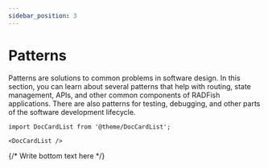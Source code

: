 ```yaml
---
sidebar_position: 3
---
```


# Patterns

Patterns are solutions to common problems in software design. In this section, you can learn about several patterns that help with routing, state management, APIs, and other common components of RADFish applications. There are also patterns for testing, debugging, and other parts of the software development lifecycle.

```mdx-code-block
import DocCardList from '@theme/DocCardList';

<DocCardList />
```

{/* Write bottom text here */}
